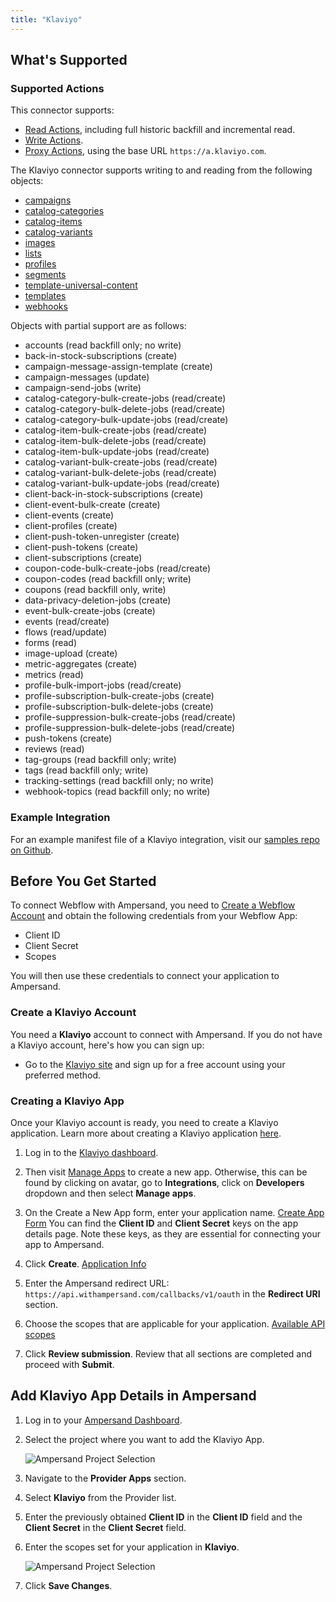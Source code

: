 ```yaml
---
title: "Klaviyo"
---
```

## What's Supported

### Supported Actions

This connector supports:
- [Read Actions](/define-integrations/read-actions), including full historic backfill and incremental read.
- [Write Actions](/define-integrations/write-actions).
- [Proxy Actions](/define-integrations/proxy-actions), using the base URL `https://a.klaviyo.com`.

The Klaviyo connector supports writing to and reading from the following objects:
- [campaigns](https://developers.klaviyo.com/en/reference/get_campaigns)
- [catalog-categories](https://developers.klaviyo.com/en/reference/get_catalog_categories)
- [catalog-items](https://developers.klaviyo.com/en/reference/get_catalog_items)
- [catalog-variants](https://developers.klaviyo.com/en/reference/get_catalog_variants)
- [images](https://developers.klaviyo.com/en/reference/get_images)
- [lists](https://developers.klaviyo.com/en/reference/get_lists)
- [profiles](https://developers.klaviyo.com/en/reference/get_profiles)
- [segments](https://developers.klaviyo.com/en/reference/get_segments)
- [template-universal-content](https://developers.klaviyo.com/en/reference/get_all_universal_content)
- [templates](https://developers.klaviyo.com/en/reference/get_templates)
- [webhooks](https://developers.klaviyo.com/en/reference/get_webhooks)

Objects with partial support are as follows:
- accounts (read backfill only; no write)
- back-in-stock-subscriptions (create)
- campaign-message-assign-template (create)
- campaign-messages (update)
- campaign-send-jobs (write)
- catalog-category-bulk-create-jobs (read/create)
- catalog-category-bulk-delete-jobs (read/create)
- catalog-category-bulk-update-jobs (read/create)
- catalog-item-bulk-create-jobs (read/create)
- catalog-item-bulk-delete-jobs (read/create)
- catalog-item-bulk-update-jobs (read/create)
- catalog-variant-bulk-create-jobs (read/create)
- catalog-variant-bulk-delete-jobs (read/create)
- catalog-variant-bulk-update-jobs (read/create)
- client-back-in-stock-subscriptions (create)
- client-event-bulk-create (create)
- client-events (create)
- client-profiles (create)
- client-push-token-unregister (create)
- client-push-tokens (create)
- client-subscriptions (create)
- coupon-code-bulk-create-jobs (read/create)
- coupon-codes (read backfill only; write)
- coupons (read backfill only, write)
- data-privacy-deletion-jobs (create)
- event-bulk-create-jobs (create)
- events (read/create)
- flows (read/update)
- forms (read)
- image-upload (create)
- metric-aggregates (create)
- metrics (read)
- profile-bulk-import-jobs (read/create)
- profile-subscription-bulk-create-jobs (create)
- profile-subscription-bulk-delete-jobs (create)
- profile-suppression-bulk-create-jobs (read/create)
- profile-suppression-bulk-delete-jobs (read/create)
- push-tokens (create)
- reviews (read)
- tag-groups (read backfill only; write)
- tags (read backfill only; write)
- tracking-settings (read backfill only; no write)
- webhook-topics (read backfill only; no write)

### Example Integration

For an example manifest file of a Klaviyo integration, visit our [samples repo on Github](https://github.com/amp-labs/samples/blob/main/klaviyo/amp.yaml).

## Before You Get Started

To connect Webflow with Ampersand, you need to [Create a Webflow Account](#create-a-webflow-account) and obtain the following credentials from your Webflow App:

- Client ID
- Client Secret
- Scopes

You will then use these credentials to connect your application to Ampersand.

### Create a Klaviyo Account

You need a **Klaviyo** account to connect with Ampersand. If you do not have a Klaviyo account, here's how you can sign up:

- Go to the [Klaviyo site](https://www.klaviyo.com/) and sign up for a free account using your preferred method.

### Creating a Klaviyo App

Once your Klaviyo account is ready, you need to create a Klaviyo application. Learn more about creating a Klaviyo application [here](https://developers.klaviyo.com/en/docs/create_a_public_oauth_app).

1. Log in to the [Klaviyo dashboard](https://www.klaviyo.com/login).

2. Then visit [Manage Apps](https://www.klaviyo.com/manage-apps) to create a new app.
Otherwise, this can be found by clicking on avatar, go to **Integrations**, click on **Developers** dropdown and then select **Manage apps**.

3. On the Create a New App form, enter your application name. [Create App Form](/images/provider-guides/klaviyo-app-form.png)
You can find the **Client ID** and **Client Secret** keys on the app details page. Note these keys, as they are essential for connecting your app to Ampersand.

4. Click **Create**. [Application Info](/images/provider-guides/klaviyo-app-info.png)

5. Enter the Ampersand redirect URL: `https://api.withampersand.com/callbacks/v1/oauth` in the **Redirect URI** section.

6. Choose the scopes that are applicable for your application. [Available API scopes](https://developers.klaviyo.com/en/docs/authenticate_)

7. Click **Review submission**. Review that all sections are completed and proceed with **Submit**.


## Add Klaviyo App Details in Ampersand

1. Log in to your [Ampersand Dashboard](https://dashboard.withampersand.com).

2. Select the project where you want to add the Klaviyo App.

   ![Ampersand Project Selection](/images/provider-guides/eba5c80-Ampersand.png)

3. Navigate to the **Provider Apps** section.

4. Select **Klaviyo** from the Provider list.

5. Enter the previously obtained **Client ID** in the **Client ID** field and the **Client Secret** in the **Client Secret** field.

6. Enter the scopes set for your application in **Klaviyo**.

   ![Ampersand Project Selection](/images/provider-guides/klaviyo-amp-project.png)

7. Click **Save Changes**.
